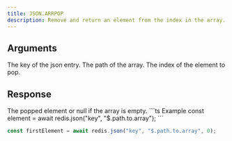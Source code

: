 ```yaml
---
title: JSON.ARRPOP
description: Remove and return an element from the index in the array. By default the last element from an array is popped.
---
```


## Arguments

<ParamField body="key" type="string" required>
    The key of the json entry.
</ParamField>
<ParamField body="path" type="string">
    The path of the array.
</ParamField>



<ParamField body="index" type="number" default={-1}>
    The index of the element to pop.
</ParamField>


## Response

<ResponseField type="TValue | null" required>
    The popped element or null if the array is empty.
</ResponseField>

<RequestExample>
```ts Example
const element = await redis.json("key", "$.path.to.array");
```

```ts First
const firstElement = await redis.json("key", "$.path.to.array", 0);
```
</RequestExample>
